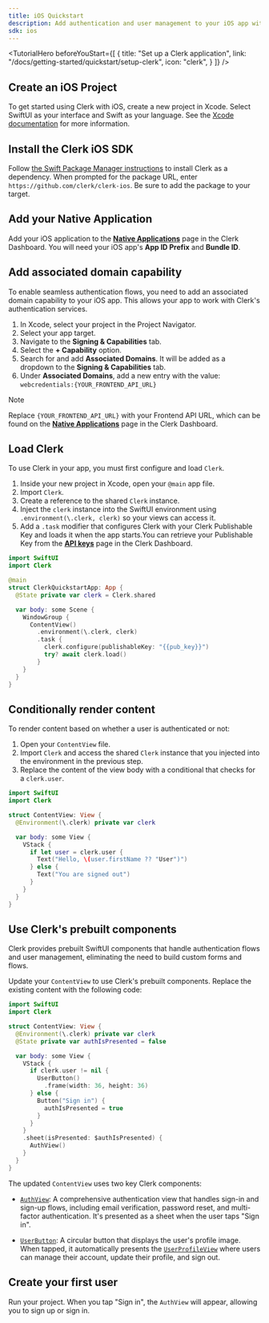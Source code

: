 ```yaml
---
title: iOS Quickstart
description: Add authentication and user management to your iOS app with Clerk.
sdk: ios
---
```


<TutorialHero
  beforeYouStart={[
{
title: "Set up a Clerk application",
link: "/docs/getting-started/quickstart/setup-clerk",
icon: "clerk",
}
]}
/>

<Steps>
  <Include src="_partials/native-api-callout" />

  ## Create an iOS Project

  To get started using Clerk with iOS, create a new project in Xcode. Select SwiftUI as your interface and Swift as your language.
  See the [Xcode documentation](https://developer.apple.com/documentation/xcode/creating-an-xcode-project-for-an-app) for more information.

  ## Install the Clerk iOS SDK

  Follow [the Swift Package Manager instructions](https://developer.apple.com/documentation/xcode/adding-package-dependencies-to-your-app) to install Clerk as a dependency.
  When prompted for the package URL, enter `https://github.com/clerk/clerk-ios`. Be sure to add the package to your target.

  ## Add your Native Application

  Add your iOS application to the [**Native Applications**](https://dashboard.clerk.com/last-active?path=/native-applications) page in the Clerk Dashboard. You will need your iOS app's **App ID Prefix** and **Bundle ID**.

  ## Add associated domain capability

  To enable seamless authentication flows, you need to add an associated domain capability to your iOS app. This allows your app to work with Clerk's authentication services.

  1. In Xcode, select your project in the Project Navigator.
  1. Select your app target.
  1. Navigate to the **Signing & Capabilities** tab.
  1. Select the **+ Capability** option.
  1. Search for and add **Associated Domains**. It will be added as a dropdown to the **Signing & Capabilities** tab.
  1. Under **Associated Domains**, add a new entry with the value: `webcredentials:{YOUR_FRONTEND_API_URL}`

  > [!NOTE]
  > Replace `{YOUR_FRONTEND_API_URL}` with your Frontend API URL, which can be found on the [**Native Applications**](https://dashboard.clerk.com/last-active?path=native-applications) page in the Clerk Dashboard.

  ## Load Clerk

  To use Clerk in your app, you must first configure and load `Clerk`.

  1. Inside your new project in Xcode, open your `@main` app file.
  1. Import `Clerk`.
  1. Create a reference to the shared `Clerk` instance.
  1. Inject the `clerk` instance into the SwiftUI environment using `.environment(\.clerk, clerk)` so your views can access it.
  1. Add a `.task` modifier that configures Clerk with your Clerk Publishable Key and loads it when the app starts.<SignedOut>You can retrieve your Publishable Key from the [**API keys**](https://dashboard.clerk.com/last-active?path=api-keys) page in the Clerk Dashboard.</SignedOut>

  ```swift {{ filename: 'ClerkQuickstartApp.swift', mark: [2, 6, [11, 15]] }}
  import SwiftUI
  import Clerk

  @main
  struct ClerkQuickstartApp: App {
    @State private var clerk = Clerk.shared

    var body: some Scene {
      WindowGroup {
        ContentView()
          .environment(\.clerk, clerk)
          .task {
            clerk.configure(publishableKey: "{{pub_key}}")
            try? await clerk.load()
          }
      }
    }
  }
  ```

  ## Conditionally render content

  To render content based on whether a user is authenticated or not:

  1. Open your `ContentView` file.
  1. Import `Clerk` and access the shared `Clerk` instance that you injected into the environment in the previous step.
  1. Replace the content of the view body with a conditional that checks for a `clerk.user`.

  ```swift {{ filename: 'ContentView.swift', mark: [2, 5, [8, 14]] }}
  import SwiftUI
  import Clerk

  struct ContentView: View {
    @Environment(\.clerk) private var clerk

    var body: some View {
      VStack {
        if let user = clerk.user {
          Text("Hello, \(user.firstName ?? "User")")
        } else {
          Text("You are signed out")
        }
      }
    }
  }
  ```

  ## Use Clerk's prebuilt components

  Clerk provides prebuilt SwiftUI components that handle authentication flows and user management, eliminating the need to build custom forms and flows.

  Update your `ContentView` to use Clerk's prebuilt components. Replace the existing content with the following code:

  ```swift {{ filename: 'ContentView.swift', mark: [2, 5, 6, [9, 21]] }}
  import SwiftUI
  import Clerk

  struct ContentView: View {
    @Environment(\.clerk) private var clerk
    @State private var authIsPresented = false

    var body: some View {
      VStack {
        if clerk.user != nil {
          UserButton()
            .frame(width: 36, height: 36)
        } else {
          Button("Sign in") {
            authIsPresented = true
          }
        }
      }
      .sheet(isPresented: $authIsPresented) {
        AuthView()
      }
    }
  }
  ```

  The updated `ContentView` uses two key Clerk components:

  - [`AuthView`](/docs/reference/components/authentication/auth-view): A comprehensive authentication view that handles sign-in and sign-up flows, including email verification, password reset, and multi-factor authentication. It's presented as a sheet when the user taps "Sign in".

  - [`UserButton`](/docs/reference/components/user/user-button): A circular button that displays the user's profile image. When tapped, it automatically presents the [`UserProfileView`](/docs/reference/components/user/user-profile-view) where users can manage their account, update their profile, and sign out.

  ## Create your first user

  Run your project. When you tap "Sign in", the `AuthView` will appear, allowing you to sign up or sign in.
</Steps>
